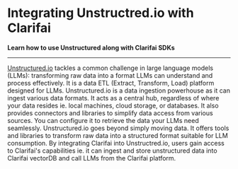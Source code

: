 
# Integrating Unstructred.io with Clarifai
**Learn how to use Unstructured along with Clarifai SDKs**
<hr />

[Unstructured.io](https://unstructured.io) tackles a common challenge in large language models (LLMs):  transforming raw data into a format LLMs can understand and process effectively. It is a data ETL (Extract, Transform, Load) platform designed for LLMs. Unstructured.io is a data ingestion powerhouse as it can ingest various data formats. It acts as a central hub, regardless of where your data resides ie.  local machines, cloud storage, or databases. It also provides connectors and libraries to simplify data access from various sources. You can configure it to retrieve the data your LLMs need seamlessly.  Unstructured.io goes beyond simply moving data. It offers tools and libraries to transform raw data into a structured format suitable for LLM consumption. By integrating Clarifai into Unstructred.io, users gain access to Clarifai's capabilities ie.  it can ingest and store unstructured data into Clarifai vectorDB and call LLMs from the Clarifai platform. 


<DocCardList items={useCurrentSidebarCategory().items}/>